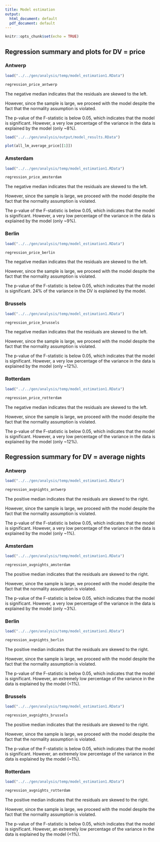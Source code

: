 ```yaml
---
title: Model estimation
output:
  html_document: default
  pdf_document: default
---
```


```r
knitr::opts_chunk$set(echo = TRUE)

```


## Regression summary and plots for DV = price
### Antwerp
```r
load("../../gen/analysis/temp/model_estimation1.RData")

regression_price_antwerp

```
The negative median indicates that the residuals are skewed to the left.

However, since the sample is large, we proceed with the model despite the fact that the normality assumption is violated.

The p-value of the F-statistic is below 0.05, which indicates that the model is significant. However, a very low percentage of the variance in the data is explained by the model (only ~8%).

```r
load("../../gen/analysis/output/model_results.RData")

plot(all_lm_average_price[[1]])

```

### Amsterdam
```r
load("../../gen/analysis/temp/model_estimation1.RData")

regression_price_amsterdam

```
The negative median indicates that the residuals are skewed to the left.

However, since the sample is large, we proceed with the model despite the fact that the normality assumption is violated.

The p-value of the F-statistic is below 0.05, which indicates that the model is significant. However, a very low percentage of the variance in the data is explained by the model (only ~9%).


### Berlin
```r
load("../../gen/analysis/temp/model_estimation1.RData")

regression_price_berlin

```
The negative median indicates that the residuals are skewed to the left.

However, since the sample is large, we proceed with the model despite the fact that the normality assumption is violated.

The p-value of the F-statistic is below 0.05, which indicates that the model is significant. 24% of the variance in the DV is explained by the model.


### Brussels
```r
load("../../gen/analysis/temp/model_estimation1.RData")

regression_price_brussels

```
The negative median indicates that the residuals are skewed to the left.

However, since the sample is large, we proceed with the model despite the fact that the normality assumption is violated.

The p-value of the F-statistic is below 0.05, which indicates that the model is significant. However, a very low percentage of the variance in the data is explained by the model (only ~12%).


### Rotterdam
```r
load("../../gen/analysis/temp/model_estimation1.RData")

regression_price_rotterdam

```

The negative median indicates that the residuals are skewed to the left.

However, since the sample is large, we proceed with the model despite the fact that the normality assumption is violated.

The p-value of the F-statistic is below 0.05, which indicates that the model is significant. However, a very low percentage of the variance in the data is explained by the model (only ~12%). 





## Regression summary for DV = average nights
### Antwerp
```r
load("../../gen/analysis/temp/model_estimation1.RData")

regression_avgnights_antwerp

```
The positive median indicates that the residuals are skewed to the right.

However, since the sample is large, we proceed with the model despite the fact that the normality assumption is violated.

The p-value of the F-statistic is below 0.05, which indicates that the model is significant. However, a very low percentage of the variance in the data is explained by the model (only ~1%).


### Amsterdam
```r
load("../../gen/analysis/temp/model_estimation1.RData")

regression_avgnights_amsterdam

```
The positive median indicates that the residuals are skewed to the right.

However, since the sample is large, we proceed with the model despite the fact that the normality assumption is violated.

The p-value of the F-statistic is below 0.05, which indicates that the model is significant. However, a very low percentage of the variance in the data is explained by the model (only ~3%).

### Berlin
```r
load("../../gen/analysis/temp/model_estimation1.RData")

regression_avgnights_berlin

```
The positive median indicates that the residuals are skewed to the right.

However, since the sample is large, we proceed with the model despite the fact that the normality assumption is violated.

The p-value of the F-statistic is below 0.05, which indicates that the model is significant. However, an extremely low percentage of the variance in the data is explained by the model (<1%).

### Brussels
```r
load("../../gen/analysis/temp/model_estimation1.RData")

regression_avgnights_brussels

```
The positive median indicates that the residuals are skewed to the right.

However, since the sample is large, we proceed with the model despite the fact that the normality assumption is violated.

The p-value of the F-statistic is below 0.05, which indicates that the model is significant. However, an extremely low percentage of the variance in the data is explained by the model (~1%).


### Rotterdam
```r
load("../../gen/analysis/temp/model_estimation1.RData")

regression_avgnights_rotterdam

```
The positive median indicates that the residuals are skewed to the right.

However, since the sample is large, we proceed with the model despite the fact that the normality assumption is violated.

The p-value of the F-statistic is below 0.05, which indicates that the model is significant. However, an extremely low percentage of the variance in the data is explained by the model (<1%).